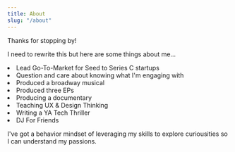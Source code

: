 ```yaml
---
title: About
slug: "/about"
---
```


Thanks for stopping by!

I need to rewrite this but here are some things about me...
<li>Lead Go-To-Market for Seed to Series C startups</li>
<li>Question and care about knowing what I'm engaging with</li>
<li>Produced a broadway musical</li>
<li>Produced three EPs</li>
<li>Producing a documentary</li>
<li>Teaching UX & Design Thinking </li>
<li>Writing a YA Tech Thriller</li>
<li>DJ For Friends</li>

I've got a behavior mindset of leveraging my skills to explore curiousities so I can understand my passions.

